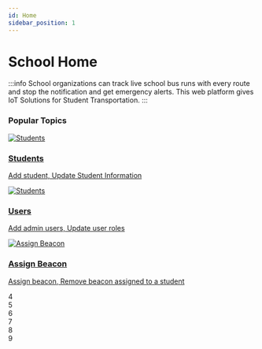 ```yaml
---
id: Home
sidebar_position: 1
---
```



# School Home

:::info
School organizations can track live school bus runs with every route and stop the notification and get emergency alerts. This web platform gives IoT Solutions for Student Transportation.
:::

<h3> Popular Topics </h3>

<div class="grid-container">
<a href="Administration/Students" > 
  <div id="smallbox" class="grid-item">   
   <img src="/static/img/main-pages/students.png" alt="Students" />
   <h3>Students</h3>
   <p>Add student, Update Student Information</p>
  </div>
  </a>


<a href="Administration/Users" > 
  <div id="smallbox" class="grid-item">   
   <img src="/static/img/main-pages/User.png" alt="Students" />
   <h3>Users</h3>
   <p>Add admin users, Update user roles </p>
  </div>
  </a>

<a href="Administration/Assign%20Beacon" > 
  <div id="smallbox" class="grid-item">   
   <img src="/static/img/main-pages/beacon.png" alt="Assign Beacon" />
   <h3>Assign Beacon</h3>
   <p>Assign beacon, Remove beacon assigned to a student </p>
  </div>
  </a>

  <div class="grid-item">4</div>
  <div class="grid-item">5</div>
  <div class="grid-item">6</div>
  <div class="grid-item">7</div>
  <div class="grid-item">8</div> 
  <div class="grid-item">9</div>
</div>


